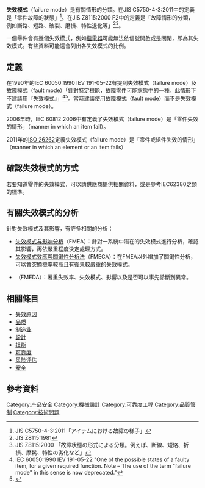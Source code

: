 '''失效模式'''（failure mode）是有關{{le|失效|failure}}情形的分類。在JIS C5750-4-3:2011中的定義是「零件故障的狀態」<ref>JIS C5750-4-3:2011「アイテムにおける故障の様子」</ref>。在JIS Z8115:2000 F2中的定義是「故障情形的分類，例如斷路、短路、破裂、磨損、特性退化等」<ref>JIS Z8115:1981</ref><ref>JIS Z8115:2000 「故障状態の形式による分類。例えば、断線、短絡、折損、摩耗、特性の劣化など」</ref>。

一個零件會有幾個失效模式，例如[[繼電器|繼電器]]可能無法依信號開啟或是關閉，即為其失效模式。有些資料可能還會列出各失效模式的比例。

== 定義 ==
在1990年的IEC 60050:1990 IEV 191-05-22有提到失效模式（failure mode）及故障模式（fault mode）「針對特定機能，故障零件可能狀態中的一種。此情形下不建議用『失效模式』」<ref>IEC 60050:1990 IEV 191-05-22 "One of the possible states of a faulty item, for a given required function. Note – The use of the term "failure mode" in this sense is now deprecated."</ref><ref>{{cite web|url=http://www.electropedia.org/iev/iev.nsf/display?openform&ievref=191-05-22|title=Dependability- IEC 60050|publisher=IEC|accessdate=2014-12-26|archive-date=2016-03-05|archive-url=https://web.archive.org/web/20160305023546/http://www.electropedia.org/iev/iev.nsf/display?openform&ievref=191-05-22|dead-url=no}}</ref>。當時建議使用故障模式（fault mode）而不是失效模式（failure mode）。

2006年時，IEC 60812:2006中有定義了失效模式（failure mode）是「零件失效的情形」（manner in which an item fail）。

2011年的[[ISO_26262|ISO 26262]]定義失效模式（failure mode）是「零件或組件失效的情形」（manner in which an element or an item fails）

== 確認失效模式的方式 ==
若要知道零件的失效模式，可以請供應商提供相關資料，或是參考IEC62380之類的標準。

==有關失效模式的分析==
針對失效模式及其影響，有許多相關的分析：
*[[失效模式与影响分析|失效模式与影响分析]]（FMEA）：針對一系統中潛在的失效模式進行分析，確認其影響，再依嚴重程度決定處理方式。
*[[失效模式效應與關鍵性分析法|失效模式效應與關鍵性分析法]]（FMECA）：在FMEA以外增加了關鍵性分析，可以會突顯機率較高且有後果較嚴重的失效模式。
*{{le|失效模式效應與診斷分析|Failure modes, effects, and diagnostic analysis}}（FMEDA）：著重失效率、失效模式、影響以及是否可以事先診斷到異常。
==相關條目==
*[[失效原因|失效原因]]
*[[品质|品质]]
*[[制造业|制造业]]
*[[設計|設計]]
*[[技能|技能]]
*[[可靠度|可靠度]]
*[[风险评估|风险评估]]
*[[安全|安全]]

==參考資料==
{{reflist}}
{{技術小作品}}
[[Category:产品安全|Category:产品安全]]
[[Category:機械設計|Category:機械設計]]
[[Category:可靠度工程|Category:可靠度工程]]
[[Category:品質管制|Category:品質管制]]
[[Category:技術問題|Category:技術問題]]